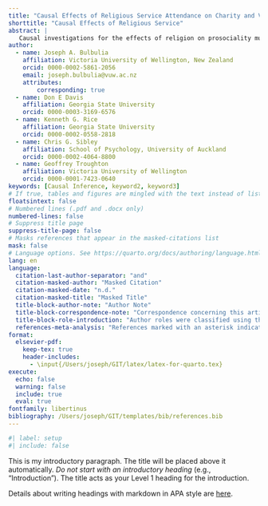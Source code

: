 ```yaml
---
title: "Causal Effects of Religious Service Attendance on Charity and Volunteering: Evidence Using Novel Measures From A National Longitudinal Panel"
shorttitle: "Causal Effects of Religious Service"
abstract: |
   Causal investigations for the effects of religion on prosociality must be precise. One should articulate a specific causal contrast for a feature of religion, select appropriate prosociality measures, define the target population, gather time-series data, and, only after identification assumptions are met, conduct statistical and sensitivity analyses. Here, we examine three distinct interventions on religious service attendance (increase, decrease, maintain) in a longitudinal sample of 33,198 New Zealanders (years 2018 to 2021). Study 1 investigates effects of religious service on charitable contributions and volunteerism. Studies 2 and 3 investigate effects of religious service on the relative risks of *receiving* aid or financial support from others during the past week -- measures designed to minimise self-reporting bias. Across all studies, inferred causal effects are substantially less pronounced than observed cross-sectional associations. Nonetheless, regular attendance across the population would enhance charitable donations by 4% of the New Zealand Government's annual spending. This research underscores the essential role of formulating precise causal questions and recommends a workflow for answering them in the scientific study of cultural practices.
author: 
  - name: Joseph A. Bulbulia
    affiliation: Victoria University of Wellington, New Zealand
    orcid: 0000-0002-5861-2056
    email: joseph.bulbulia@vuw.ac.nz
    attributes:
        corresponding: true
  - name: Don E Davis
    affiliation: Georgia State University
    orcid: 0000-0003-3169-6576 
  - name: Kenneth G. Rice
    affiliation: Georgia State University 
    orcid: 0000-0002-0558-2818
  - name: Chris G. Sibley
    affiliation: School of Psychology, University of Auckland
    orcid: 0000-0002-4064-8800
  - name: Geoffrey Troughton
    affiliation: Victoria University of Wellington
    orcid: 0000-0001-7423-0640
keywords: [Causal Inference, keyword2, keyword3]
# If true, tables and figures are mingled with the text instead of listed at the end of the document.
floatsintext: false
# Numbered lines (.pdf and .docx only)
numbered-lines: false
# Suppress title page
suppress-title-page: false
# Masks references that appear in the masked-citations list
mask: false
# Language options. See https://quarto.org/docs/authoring/language.html
lang: en
language:
  citation-last-author-separator: "and"
  citation-masked-author: "Masked Citation"
  citation-masked-date: "n.d."
  citation-masked-title: "Masked Title"
  title-block-author-note: "Author Note"
  title-block-correspondence-note: "Correspondence concerning this article should be addressed to"
  title-block-role-introduction: "Author roles were classified using the Contributor Role Taxonomy (CRediT; https://credit.niso.org/) as follows:"
  references-meta-analysis: "References marked with an asterisk indicate studies included in the meta-analysis."
format:
  elsevier-pdf:
    keep-tex: true
    header-includes:
      - \input{/Users/joseph/GIT/latex/latex-for-quarto.tex}
execute:
  echo: false
  warning: false
  include: true
  eval: true
fontfamily: libertinus
bibliography: /Users/joseph/GIT/templates/bib/references.bib
---
```


```r
#| label: setup
#| include: false


```

This is my introductory paragraph. The title will be placed above it automatically. *Do not start with an introductory heading* (e.g., "Introduction"). The title acts as your Level 1 heading for the introduction.

Details about writing headings with markdown in APA style are [here](https://wjschne.github.io/apaquarto/writing.html#headings-in-apa-style).




